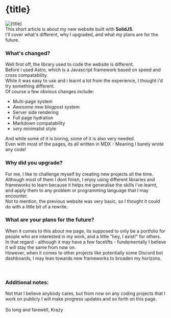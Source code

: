 
<ArticleHead title={title} date={date} description={description} thumbnailUrl={thumbnailUrl} />

# {title}

<img src={thumbnailUrl} alt={title} />

<div>
  This short article is about my new website built with <strong>SolidJS</strong>. <br />
  I'll cover what's different, why I upgraded, and what my plans are for the future. <br />
</div>

### What's changed?
Well first off, the library used to code the website is different. <br /> Before i used Astro, which is a Javascript framework based on speed and cross compatability. <br /> While it was easy to use and i learnt a lot from the experience, I thought i'd try something different. <br /> Of course a few obvious changes include:

- Multi-page system
- *Awesome* new blogpost system
- Server side rendering
- Full page hydration
- Markdown compatability
- *very* minimalist style

And while some of it is boring, some of it is also very needed. <br /> Even with most of the pages, its all written in MDX - Meaning I barely wrote any code!

### Why did you upgrade?

For me, I like to challenge myself by creating new projects all the time. <br /> Although most of them I dont finish, I enjoy using different libraries and frameworks to learn because it helps me generalise the skills i've learnt, and apply them to any problem or programming language that I may encounter. <br /> Not to mention, the previous website was very basic, so I thought it could do with a little bit of a rewrite. <br />

### What are your plans for the future?

When it comes to this about me page, its supposed to only be a portfolio for people who are interested in my work, and a little "hey, I exist!" for others. <br /> In that regard - although it may have a few facelifts - fundementally I believe it will stay the same from now on. <br /> However, when it comes to other projects like potentially some Discord bot dashboards, I may lean towards new frameworks to broaden my horizons. <br /> <br /><br />

### Additional notes:

Not that I believe anybody cares, but from now on any coding projects that I work on publicly I will make progress updates and so forth on this page.<br /><br />
So long and farewell, Krazy